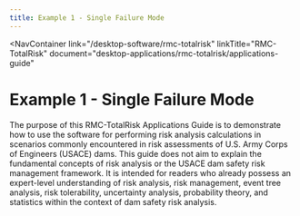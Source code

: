 ```yaml
---
title: Example 1 - Single Failure Mode
---
```



<NavContainer 
  link="/desktop-software/rmc-totalrisk"
  linkTitle="RMC-TotalRisk" 
  document="desktop-applications/rmc-totalrisk/applications-guide"
></NavContainer>

# Example 1 - Single Failure Mode

The purpose of this RMC-TotalRisk Applications Guide is to demonstrate how to use the software for performing risk analysis calculations in scenarios
commonly encountered in risk assessments of U.S. Army Corps of Engineers (USACE) dams. This guide does not aim to explain the fundamental concepts of
risk analysis or the USACE dam safety risk management framework. It is intended for readers who already possess an expert-level understanding of risk
analysis, risk management, event tree analysis, risk tolerability, uncertainty analysis, probability theory, and statistics within the context of dam
safety risk analysis.
